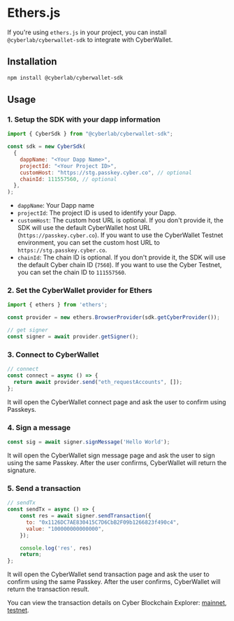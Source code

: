 # Ethers.js

If you're using `ethers.js` in your project, you can install `@cyberlab/cyberwallet-sdk` to integrate with CyberWallet.

## Installation

```bash
npm install @cyberlab/cyberwallet-sdk
```

## Usage

### 1. Setup the SDK with your dapp information
```javascript
import { CyberSdk } from "@cyberlab/cyberwallet-sdk";

const sdk = new CyberSdk(
  {
    dappName: "<Your Dapp Name>",
    projectId: "<Your Project ID>",
    customHost: "https://stg.passkey.cyber.co", // optional
    chainId: 111557560, // optional
  },
);

```
* `dappName`: Your Dapp name
* `projectId`: The project ID is used to identify your Dapp.
* `customHost`: The custom host URL is optional. If you don't provide it, the SDK will use the default CyberWallet host URL (`https://passkey.cyber.co`). If you want to use the CyberWallet Testnet environment, you can set the custom host URL to `https://stg.passkey.cyber.co`.
* `chainId`: The chain ID is optional. If you don't provide it, the SDK will use the default Cyber chain ID (`7560`). If you want to use the Cyber Testnet, you can set the chain ID to `111557560`.

### 2. Set the CyberWallet provider for Ethers

```javascript
import { ethers } from 'ethers';

const provider = new ethers.BrowserProvider(sdk.getCyberProvider());

// get signer
const signer = await provider.getSigner();
```

### 3. Connect to CyberWallet

```javascript
// connect
const connect = async () => {
  return await provider.send("eth_requestAccounts", []);
};


```

It will open the CyberWallet connect page and ask the user to confirm using Passkeys.


### 4. Sign a message
```javascript
const sig = await signer.signMessage('Hello World');
```

It will open the CyberWallet sign message page and ask the user to sign using the same Passkey. After the user confirms, CyberWallet will return the signature.

### 5. Send a transaction
```javascript
// sendTx
const sendTx = async () => {
    const res = await signer.sendTransaction({
      to: "0x1126DC7AE830415C7D6CbB2F09b1266823f490c4",
      value: "100000000000000",
    });

    console.log('res', res)
    return;
};
```

It will open the CyberWallet send transaction page and ask the user to confirm using the same Passkey. After the user confirms, CyberWallet will return the transaction result.

You can view the transaction details on Cyber Blockchain Explorer: [mainnet](https://cyberscan.co/), [testnet](https://testnet.cyberscan.co/).
